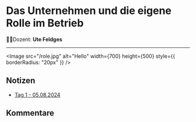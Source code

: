 
# **Das Unternehmen und die eigene Rolle im Betrieb**

🧑‍🏫Dozent: **Ute Feldges**

---


<Image
  src="/role.jpg"
  alt="Hello"
  width={700}
  height={500}
  style={{ borderRadius: "20px" }}
/>
## Notizen

- [Tag 1 - 05.08.2024](LF01/tag1.mdx)

## Kommentare

<br />
<br />

<Comments />
